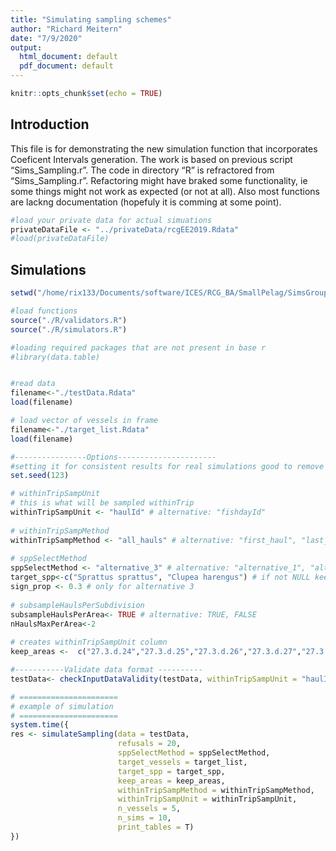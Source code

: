 ```yaml
---
title: "Simulating sampling schemes"
author: "Richard Meitern"
date: "7/9/2020"
output:
  html_document: default
  pdf_document: default
---
```


```r
knitr::opts_chunk$set(echo = TRUE)
```

## Introduction

This file is for demonstrating the new simulation function that incorporates Coeficent Intervals generation. The work is based on previous script "Sims_Sampling.r". The code in directory "R" is refractored from "Sims_Sampling.r". Refactoring might have braked some functionality, ie some things might not work as expected (or not at all). Also most functions are lackng documentation (hopefuly it is comming at some point).

```r
#load your private data for actual simuations
privateDataFile <- "../privateData/rcgEE2019.Rdata"
#load(privateDataFile)
```



## Simulations

```r
setwd("/home/rix133/Documents/software/ICES/RCG_BA/SmallPelag/SimsGroup2")

#load functions
source("./R/validators.R")
source("./R/simulators.R")

#loading required packages that are not present in base r
#library(data.table)


#read data
filename<-"./testData.Rdata"
load(filename)

# load vector of vessels in frame
filename<-"./target_list.Rdata"
load(filename)
```


```r
#----------------Options----------------------	
#setting it for consistent results for real simulations good to remove it
set.seed(123)

# withinTripSampUnit
# this is what will be sampled withinTrip
withinTripSampUnit <- "haulId" # alternative: "fishdayId"
			
# withinTripSampMethod	
withinTripSampMethod <- "all_hauls" # alternative: "first_haul", "last_haul", "srswor_haul"
		
# sppSelectMethod
sppSelectMethod <- "alternative_3" # alternative: "alternative_1", "alternative_2", "alternative_3", and so on
target_spp<-c("Sprattus sprattus", "Clupea harengus") # if not NULL keep only selected species
sign_prop <- 0.3 # only for alternative 3
		
# subsampleHaulsPerSubdivision	
subsampleHaulsPerArea<- TRUE # alternative: TRUE, FALSE
nHaulsMaxPerArea<-2
			
# creates withinTripSampUnit column
keep_areas <-  c("27.3.d.24","27.3.d.25","27.3.d.26","27.3.d.27","27.3.d.28.2","27.3.d.29")

#-----------Validate data format ----------
testData<- checkInputDataValidity(testData, withinTripSampUnit = "haulId" )

# ======================
# example of simulation
# ======================
system.time({
res <- simulateSampling(data = testData,
                        refusals = 20,
                        sppSelectMethod = sppSelectMethod,
                        target_vessels = target_list,
                        target_spp = target_spp,
                        keep_areas = keep_areas,
                        withinTripSampMethod = withinTripSampMethod,
                        withinTripSampUnit = withinTripSampUnit,
                        n_vessels = 5,
                        n_sims = 10,
                        print_tables = T)
})
```




```r

```



































